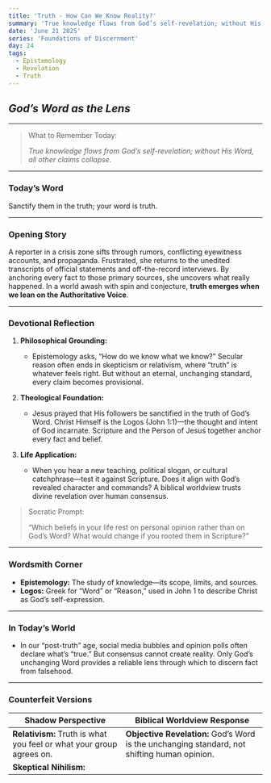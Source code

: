 ```yaml
---
title: 'Truth - How Can We Know Reality?'
summary: 'True knowledge flows from God’s self-revelation; without His Word, all other claims collapse.'
date: 'June 21 2025'
series: 'Foundations of Discernment'
day: 24
tags:
  - Epistemology
  - Revelation
  - Truth
---
```



## *God’s Word as the Lens*

---

> What to Remember Today:
> 
> 
> *True knowledge flows from God’s self-revelation; without His Word, all other claims collapse.*
> 

---

### Today’s Word

<Scripture refText="John 17:17 (ESV)">
Sanctify them in the truth; your word is truth.
</Scripture>

---

### Opening Story

A reporter in a crisis zone sifts through rumors, conflicting eyewitness accounts, and propaganda. Frustrated, she returns to the unedited transcripts of official statements and off-the-record interviews. By anchoring every fact to those primary sources, she uncovers what really happened. In a world awash with spin and conjecture, **truth emerges when we lean on the Authoritative Voice**.

---

### Devotional Reflection

1. **Philosophical Grounding:**
    
    - Epistemology asks, “How do we know what we know?” Secular reason often ends in skepticism or relativism, where “truth” is whatever feels right. But without an eternal, unchanging standard, every claim becomes provisional.
    
2. **Theological Foundation:**
    
    - Jesus prayed that His followers be sanctified in the truth of God’s Word. Christ Himself is the Logos (John 1:1)—the thought and intent of God incarnate. Scripture and the Person of Jesus together anchor every fact and belief.
    
3. **Life Application:**
    
    - When you hear a new teaching, political slogan, or cultural catchphrase—test it against Scripture. Does it align with God’s revealed character and commands? A biblical worldview trusts divine revelation over human consensus.
    

> Socratic Prompt:
> 
> 
> “Which beliefs in your life rest on personal opinion rather than on God’s Word? What would change if you rooted them in Scripture?”
> 

---

### Wordsmith Corner

- **Epistemology:** The study of knowledge—its scope, limits, and sources.
- **Logos:** Greek for “Word” or “Reason,” used in John 1 to describe Christ as God’s self-expression.

---

### In Today’s World

- In our “post-truth” age, social media bubbles and opinion polls often declare what’s “true.” But consensus cannot create reality. Only God’s unchanging Word provides a reliable lens through which to discern fact from falsehood.

---

### Counterfeit Versions

| **Shadow Perspective** | **Biblical Worldview Response** |
| --- | --- |
| **Relativism:** Truth is what you feel or what your group agrees on. | **Objective Revelation:** God’s Word is the unchanging standard, not shifting human opinion. |
| **Skeptical Nihilism:**

